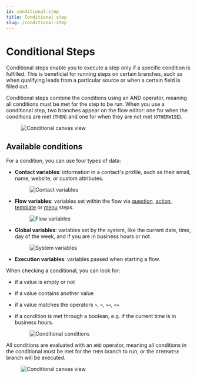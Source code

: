 ```yaml
---
id: conditional-step
title: Conditional step
slug: /conditional-step
---
```


# Conditional Steps

Conditional steps enable you to execute a step only if a specific condition is fulfilled. This is beneficial for running steps on certain branches, such as when qualifying leads from a particular source or when a certain field is filled out.

Conditional steps combine the conditions using an AND operator, meaning all conditions must be met for the step to be run. When you use a conditional step, two branches appear on the flow editor: one for when the conditions are met (`THEN`) and one for when they are not met (`OTHERWISE`).

<figure>
  <img
    src='https://hilos-media.s3.us-east-2.amazonaws.com/documentation/userdocs/using-hilos/reference/flows/conditional-step/conditional-board.png'
    alt='Conditional canvas view'
  />
</figure>

## Available conditions

For a condition, you can use four types of data:

- **Contact variables**: information in a contact's profile, such as their email, name, website, or custom attributes.

  <figure>
    <img
      src='https://hilos-media.s3.us-east-2.amazonaws.com/documentation/userdocs/using-hilos/reference/flows/conditional-step/contact-vars.png'
      alt='Contact variables'
    />
  </figure>

- **Flow variables**: variables set within the flow via [question](/user/question-step), [action](/user/action-step), [template](/user/step-types#template) or [menu](menu-step) steps.

  <figure>
    <img
      src='https://hilos-media.s3.us-east-2.amazonaws.com/documentation/userdocs/using-hilos/reference/flows/conditional-step/flow-vars.png'
      alt='Flow variables'
    />
  </figure>

- **Global variables**: variables set by the system, like the current date, time, day of the week, and if you are in business hours or not.

  <figure>
    <img
      src='https://hilos-media.s3.us-east-2.amazonaws.com/documentation/userdocs/using-hilos/reference/flows/conditional-step/global-vars.png'
      alt='System variables'
    />
  </figure>

- **Execution variables**: variables passed when starting a flow.

When checking a conditional, you can look for:

- if a value is empty or not
- if a value contains another value
- if a value matches the operators `>`, `<`, `>=`, `<=`
- if a condition is met through a boolean, e.g. if the current time is in business hours.

  <figure>
    <img
      src='https://hilos-media.s3.us-east-2.amazonaws.com/documentation/userdocs/using-hilos/reference/flows/conditional-step/conditions.png'
      alt='Conditional conditions'
    />
  </figure>

All conditions are evaluated with an `AND` operator, meaning all conditions in the conditional must be met for the `THEN` branch to run, or the `OTHERWISE` branch will be executed.

<figure>
  <img
    src='https://hilos-media.s3.us-east-2.amazonaws.com/documentation/userdocs/using-hilos/reference/flows/conditional-step/conditional-branches.png'
    alt='Conditional canvas view'
  />
</figure>
